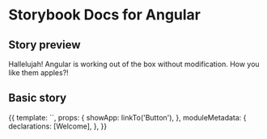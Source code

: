 
# Storybook Docs for Angular

<Meta title="MDX|Welcome" />

## Story preview

Hallelujah! Angular is working out of the box without modification.
How you like them apples?!

<Story id="app-component--component-with-separate-template" />

## Basic story

<Story name="to storybook" height="300px">
  {{
    template: `<storybook-welcome-component (showApp)="showApp()"></storybook-welcome-component>`,
    props: {
      showApp: linkTo('Button'),
    },
    moduleMetadata: {
      declarations: [Welcome],
    },
  }}
</Story>
